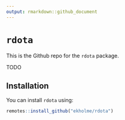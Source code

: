 ```yaml
---
output: rmarkdown::github_document
---
```


# `rdota`

This is the Github repo for the `rdota` package. 

TODO 

## Installation

You can install `rdota` using:

```r
remotes::install_github("ekholme/rdota")
```

